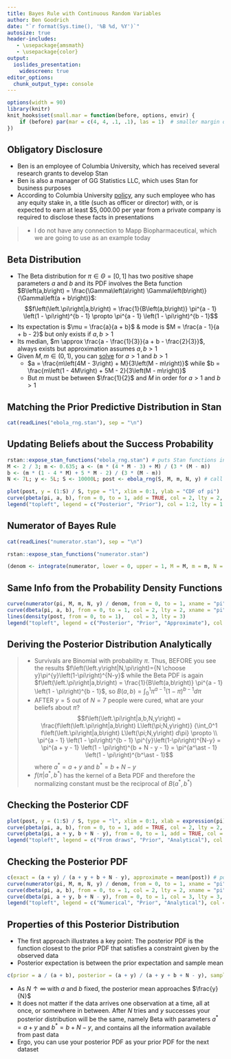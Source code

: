 ```yaml
---
title: Bayes Rule with Continuous Random Variables
author: Ben Goodrich
date: "`r format(Sys.time(), '%B %d, %Y')`"
autosize: true
header-includes:
   - \usepackage{amsmath}
   - \usepackage{color}
output:
  ioslides_presentation:
    widescreen: true
editor_options: 
  chunk_output_type: console
---
```



```r
options(width = 90)
library(knitr)
knit_hooks$set(small.mar = function(before, options, envir) {
    if (before) par(mar = c(4, 4, .1, .1), las = 1)  # smaller margin on top and right
})
```

## Obligatory Disclosure

* Ben is an employee of Columbia University, which has received several research grants to develop Stan
* Ben is also a manager of GG Statistics LLC, which uses Stan for business purposes
* According to Columbia University 
  [policy](https://research.columbia.edu/content/conflict-interest-and-research), any such employee who 
  has any equity stake in, a title (such as officer or director) with, or is expected to earn at least 
  $\$5,000.00$ per year from a private company is required to disclose these facts in presentations

> - I do not have any connection to Mapp Biopharmaceutical, which we are going to use as an example today

## Beta Distribution

- The Beta distribution for $\pi \in \Theta = \left[0,1\right]$ has two positive shape parameters 
  $a$ and $b$ and its PDF involves the Beta function 
  $B\left(a,b\right) = \frac{\Gamma\left(a\right) \Gamma\left(b\right)}{\Gamma\left(a + b\right)}$:
$$f\left(\left.\pi\right|a,b\right) = \frac{1}{B\left(a,b\right)} \pi^{a - 1} \left(1 - \pi\right)^{b - 1}
\propto \pi^{a - 1} \left(1 - \pi\right)^{b - 1}$$
- Its expectation is $\mu = \frac{a}{a + b}$ &
  mode is $M = \frac{a - 1}{a + b - 2}$ but only exists if $a,b > 1$
- Its median, $m \approx \frac{a - \frac{1}{3}}{a + b - \frac{2}{3}}$, always exists but 
  approximation assumes $a,b > 1$
- Given $M, m \in \left(0,1\right)$, you can [solve](https://www.wolframalpha.com/input/?i=Reduce+function) 
  for $a > 1$ and $b > 1$
    - $a = \frac{m\left(4M - 3\right) + M}{3\left(M - m\right)}$ while
    $b = \frac{m\left(1 - 4M\right) + 5M - 2}{3\left(M - m\right)}$
    - But $m$ must be between $\frac{1}{2}$ and $M$ in order for $a > 1$ and $b > 1$

## Matching the Prior Predictive Distribution in Stan

```r
cat(readLines("ebola_rng.stan"), sep = "\n")
```

## Updating Beliefs about the Success Probability

```r
rstan::expose_stan_functions("ebola_rng.stan") # puts Stan functions into R's workspace
M <- 2 / 3; m <- 0.635; a <- (m * (4 * M - 3) + M) / (3 * (M - m)) 
b <- (m * (1 - 4 * M) + 5 * M - 2) / (3 * (M - m))
N <- 7L; y <- 5L; S <- 10000L; post <- ebola_rng(S, M, m, N, y) # call as an R function
```

```r
plot(post, y = (1:S) / S, type = "l", xlim = 0:1, ylab = "CDF of pi")
curve(pbeta(pi, a, b), from = 0, to = 1, add = TRUE, col = 2, lty = 2, xname = "pi")
legend("topleft", legend = c("Posterior", "Prior"), col = 1:2, lty = 1:2)
```

## Numerator of Bayes Rule

```r
cat(readLines("numerator.stan"), sep = "\n")
```
```r
rstan::expose_stan_functions("numerator.stan")
```
```r
(denom <- integrate(numerator, lower = 0, upper = 1, M = M, m = m, N = N, y = y)$value)
```

## Same Info from the Probability Density Functions

```r
curve(numerator(pi, M, m, N, y) / denom, from = 0, to = 1, xname = "pi", ylab = "PDF of pi")
curve(dbeta(pi, a, b), from = 0, to = 1, col = 2, lty = 2, xname = "pi", add = TRUE)
lines(density(post, from = 0, to = 1),   col = 3, lty = 3)
legend("topleft", legend = c("Posterior", "Prior", "Approximate"), col = 1:3, lty = 1:3)
```

## Deriving the Posterior Distribution Analytically

> - Survivals are Binomial with probability $\pi$. Thus, BEFORE you see the results
$f\left(\left.y\right|N,\pi\right)={N \choose y}\pi^{y}\left(1-\pi\right)^{N-y}$
  while the Beta PDF is again
  $f\left(\left.\pi\right|a,b\right) = \frac{1}{B\left(a,b\right)} \pi^{a - 1} \left(1 - \pi\right)^{b - 1}$,
  so $B\left(a,b\right) = \int_0^1 \pi^{a - 1} \left(1 - \pi\right)^{b - 1} d\pi$
> - AFTER $y = 5$ out of $N = 7$ people were cured, what are your beliefs about $\pi$?
$$f\left(\left.\pi\right|a,b,N,y\right) = \frac{f\left(\left.\pi\right|a,b\right) L\left(\pi;N,y\right)}
{\int_0^1 f\left(\left.\pi\right|a,b\right) L\left(\pi;N,y\right) d\pi} \propto \\
\pi^{a - 1} \left(1 - \pi\right)^{b - 1} \pi^{y}\left(1-\pi\right)^{N-y}
= \pi^{a + y - 1} \left(1 - \pi\right)^{b + N - y - 1} = \pi^{a^\ast - 1} \left(1 - \pi\right)^{b^\ast - 1}$$
where $a^{\ast}=a+y$ and $b^{\ast}=b+N-y$
> - $f\left(\left.\pi\right|a^\ast,b^\ast\right)$ has the kernel of a Beta PDF and therefore the normalizing constant must be the reciprocal of $B\left(a^\ast,b^\ast\right)$

## Checking the Posterior CDF {.smaller}

```r
plot(post, y = (1:S) / S, type = "l", xlim = 0:1, xlab = expression(pi), ylab = "CDF of pi")
curve(pbeta(pi, a, b), from = 0, to = 1, add = TRUE, col = 2, lty = 2, xname = "pi")
curve(pbeta(pi, a + y, b + N - y), from = 0, to = 1, add = TRUE, col = 3, lty = 3, xname = "pi")
legend("topleft", legend = c("From draws", "Prior", "Analytical"), col = 1:3, lty = 1:3)
```

## Checking the Posterior PDF {.smaller}

```r
c(exact = (a + y) / (a + y + b + N - y), approximate = mean(post)) # posterior expectation
curve(numerator(pi, M, m, N, y) / denom, from = 0, to = 1, xname = "pi", ylab = "PDF of pi")
curve(dbeta(pi, a, b), from = 0, to = 1, col = 2, lty = 2, xname = "pi", add = TRUE)
curve(dbeta(pi, a + y, b + N - y), from = 0, to = 1, col = 3, lty = 3, xname = "pi", add = TRUE)
legend("topleft", legend = c("Numerical", "Prior", "Analytical"), col = 1:3, lty = 1:3)
```

## Properties of this Posterior Distribution

- The first approach illustrates a key point: The posterior PDF is the function closest to the
  prior PDF that satisfies a constraint given by the observed data
- Posterior expectation is between the prior expectation and sample mean
```r
c(prior = a / (a + b), posterior = (a + y) / (a + y + b + N - y), sample = y / N)
```
- As $N \uparrow \infty$ with $a$ and $b$ fixed, the posterior mean approaches $\frac{y}{N}$
- It does not matter if the data arrives one observation
  at a time, all at once, or somewhere in between. After $N$ tries and $y$ successes your posterior
  distribution will be the same, namely Beta with parameters $a^\ast = a + y$ and $b^\ast = b + N - y$,
  and contains all the information available from past data
- Ergo, you can use your posterior PDF as your prior PDF for the next dataset

